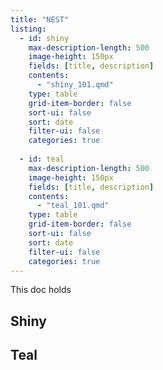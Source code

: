 ```yaml
---
title: "NEST"
listing:
  - id: shiny
    max-description-length: 500
    image-height: 150px
    fields: [title, description]
    contents: 
      - "shiny_101.qmd"
    type: table
    grid-item-border: false
    sort-ui: false
    sort: date
    filter-ui: false
    categories: true
    
  - id: teal
    max-description-length: 500
    image-height: 150px
    fields: [title, description]
    contents: 
      - "teal_101.qmd"
    type: table
    grid-item-border: false
    sort-ui: false
    sort: date
    filter-ui: false
    categories: true
---
```


This doc holds 


## Shiny

::: {#shiny}
:::


## Teal

::: {#teal}
:::



